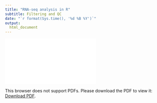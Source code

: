 ```yaml
---
title: "RNA-seq analysis in R"
subtitle: Filtering and QC
date: "`r format(Sys.time(), '%d %B %Y')`"
output: 
  html_document
---
```


<object data="../slides/RNASeq_filtering_qc.pdf" type="application/pdf" width="700px" height="700px">
    <embed src="../slides/RNASeq_filtering_qc.pdf">
        <p>This browser does not support PDFs. Please download the PDF to view it: <a href="../slides/RNASeq_filtering_qc.pdf">Download PDF</a>.</p>
    </embed>
</object>
